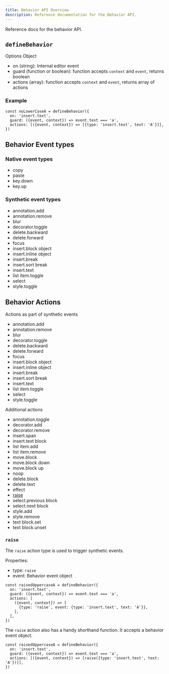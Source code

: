 ```yaml
---
title: Behavior API Overview
description: Reference documentation for the Behavior API.
---
```


Reference docs for the behavior API.

## `defineBehavior`

Options Object

- on (string): Internal editor event
- guard (function or boolean): function accepts `context` and `event`, returns boolean
- actions (array): function accepts `context` and `event`, returns array of actions

### Example

```tsx
const noLowerCaseA = defineBehavior({
  on: 'insert.text',
  guard: ({event, context}) => event.text === 'a',
  actions: [({event, context}) => [{type: 'insert.text', text: 'A'}]],
})
```

## Behavior Event types

### Native event types

- copy
- paste
- key.down
- key.up

### Synthetic event types

- annotation.add
- annotation.remove
- blur
- decorator.toggle
- delete.backward
- delete.forward
- focus
- insert.block object
- insert.inline object
- insert.break
- insert.sort break
- insert.text
- list item.toggle
- select
- style.toggle

## Behavior Actions

Actions as part of synthetic events

- annotation.add
- annotation.remove
- blur
- decorator.toggle
- delete.backward
- delete.forward
- focus
- insert.block object
- insert.inline object
- insert.break
- insert.sort break
- insert.text
- list item.toggle
- select
- style.toggle

Additional actions

- annotation.toggle
- decorator.add
- decorator.remove
- insert.span
- insert.text block
- list item.add
- list item.remove
- move.block
- move.block down
- move.block up
- noop
- delete.block
- delete.text
- effect
- [raise](#raise)
- select.previous block
- select.next block
- style.add
- style.remove
- text block.set
- text block.unset

### `raise`

The `raise` action type is used to trigger synthetic events.

Properties:

- type: `raise`
- event: Behavior event object

```tsx
const raisedUppercaseA = defineBehavior({
  on: 'insert.text',
  guard: ({event, context}) => event.text === 'a',
  actions: [
    ({event, context}) => [
      {type: 'raise', event: {type: 'insert.text', text: 'A'}},
    ],
  ],
})
```

The `raise` action also has a handy shorthand function. It accepts a behavior event object.

```tsx
const raisedUppercaseA = defineBehavior({
  on: 'insert.text',
  guard: ({event, context}) => event.text === 'a',
  actions: [({event, context}) => [raise({type: 'insert.text', text: 'A'})]],
})
```
